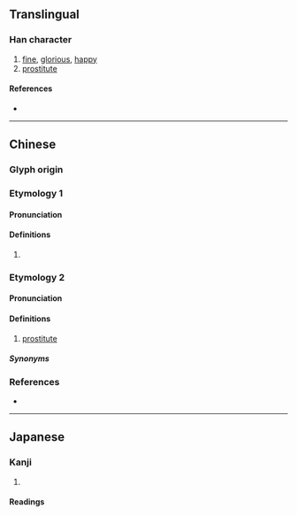 {{character info/new}}
==Translingual==

===Han character===
{{Han char|rn=38|rad=女|as=08|sn=11|four=44460|canj=VTW|ids=⿰女苗}}

# [[fine]], [[glorious]], [[happy]]
# [[prostitute]]

====References====
* {{Han ref|kx=0266.270|dkj=06488|dj=0533.310|hdz=21056.060|uh=5A8C|ud=23180|bh=D8CB|bd=55499}}

----

==Chinese==
{{zh-forms}}

===Glyph origin===
{{Han etym}}

===Etymology 1===

====Pronunciation====
{{zh-pron
|m=miáo
|c=maau4
|mc=y
|oc=y
|cat=
}}

====Definitions====
{{zh-hanzi}}

# {{rfdef|zh}}

===Etymology 2===

====Pronunciation====
{{zh-pron
|mn=bâ
|cat=n
}}

====Definitions====
{{zh-hanzi}}

# {{lb|zh|Min Nan}} [[prostitute]]

=====Synonyms=====
{{zh-syn-saurus|妓女}}

===References===
* {{R:twedu|C02222}}

----

==Japanese==

===Kanji===
{{ja-kanji|grade=|rs=女08}}

# {{rfdef|ja|sort=女08}}

====Readings====
{{ja-readings|goon=[[みょう]] (myō)|kanon=[[ぼう]] (bō)|kun=[[みめよい]] (mimeyoi)}}